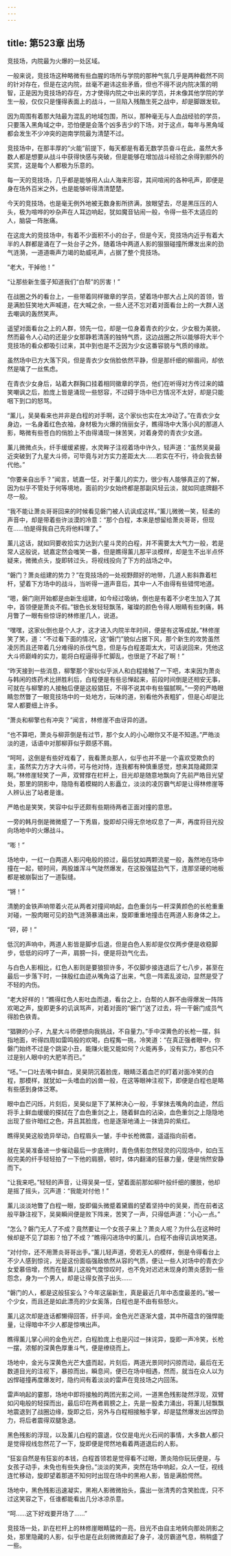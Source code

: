 ```yaml
---
---
---
```

title: 第523章 出场
---



竞技场，内院最为火爆的一处区域。

一般来说，竞技场这种略微有些血腥的场所与学院的那种气氛几乎是两种截然不同的针对存在，但是在这内院，丝毫不避讳这些矛盾，但也不得不说内院决策的明智，正是因为竞技场的存在，方才使得内院之中出来的学员，并未像其他学院的学生一般，仅仅只是懂得表面上的战斗，一旦陷入残酷生死之战中，却是脚跟发软。

因为周围有着那大陆最为混乱的地域包围，所以，那种毫无与人血战经验的学员，只要落入黑角域之中，恐怕便是会落个凶多吉少的下场，对于这点，每年与黑角域都会发生不少冲突的迦南学院最为清楚不过。

竞技场中，在那丰厚的“火能”前提下，每天都是有着无数学员奋斗在此，虽然大多数人都是想要从战斗中获得快感与突破，但是能够在增加战斗经验之余得到额外的奖赏，这是每个人都极为乐意的。

每一天的竞技场，几乎都是能够用人山人海来形容，其间喧闹的各种吼声，即便是身在场外百米之外，也是能够听得清清楚楚。

今天的竞技场，也是毫无例外地被无数身影所挤满，放眼望去，尽是黑压压的人头，极为喧哗的吵杂声在人耳边响起，犹如魔音钻闹一般，令得一些不太适应的人，脑袋一阵胀痛。

在这庞大的竞技场中，有着不少面积不小的台子，但是今天，竞技场内近乎有着大半的人群都是涌在了一处台子之外，随着场中两道人影的狠狠碰撞所爆发出来的劲气涟漪，一道道嘶声力竭的助威吼声，占据了整个竞技场。

“老大，干掉他！”

“让那些新生蛋子知道我们“白帮”的厉害！”

在战圈之外的看台上，一些带着同样徽章的学员，望着场中那大占上风的首领，皆是满脸狂笑地大声喊道，在大喊之余，一些人还不忘对着对面看台上的一大群人送去嘲讽的轰然笑声。

遥望对面看台之上的人群，领先一位，却是一位身着青衣的少女，少女极为美貌，然而最令人心动的还是少女那静若清莲的独特气质，这边战圈之所以能够将大半个竞技场的看众都吸引过来，其中到也是不乏因为少女这番容貌与气质的缘故。

虽然场中已方大落下风，但是青衣少女俏脸依然平静，但是那纤细的柳眉间，却依然是噙了一丝焦虑。

在青衣少女身后，站着大群胸口挂着相同徽章的学员，他们在听得对方传过来的嬉笑嘲讽之后，脸庞上皆是涌现一些怒容，不过碍于场中已方情况不太好，却是只能咽下到口的怒骂。

“薰儿，吴昊看来也并非是白程的对手啊，这个家伙也实在太冲动了。”在青衣少女身边，一名身着红色衣袖，身材极为火爆的俏丽女子，瞧得场中大落小风的那道人影，略微有些苍白的俏脸上不由得涌现一抹苦笑，对着身旁的青衣少女道。

薰儿微微点头，纤手缓缓紧握，水灵眸子注视着场中许久，轻声道：“虽然吴昊最近突破到了九星大斗师，可毕竟与对方实力差距太大……若实在不行，待会我去替代他。”

“你要亲自出手？”闻言，琥嘉一怔，对于薰儿的实力，很少有人能够真正的了解，因为似乎不管处于何等境地，面前的少女始终都是那副风轻云淡，就如同底牌翻不尽一般。

“我不能让萧炎哥哥回来的时候看见磐门被人讥讽成这样。”薰儿微微一笑，轻柔的声音中，却是带着些许淡漠的冷意：“那个白程，本来是想留给萧炎哥哥，但现在……怕是得我自己先将他料理了。”

薰儿这话，就如同要收拾实力达到六星斗灵的白程，并不需要太大气力一般，若是常人这般说，琥嘉定然会嗤笑一番，但是瞧得薰儿那平淡模样，却是生不出半点怀疑来，微微点头，旋即转过头，将视线投向了下方的战场之中。

“磐门？萧炎组建的势力？”在竞技场的一处视野颇好的地带，几道人影斜靠着栏杆，望着下方场中的战斗，当听得一道声音后，其中一人不由得有些错愕地道。

“嗯，磐门刚开始都是由新生组建，如今经过吸纳，倒也是有着不少老生加入了其中，首领便是萧炎不假。”银色长发轻轻飘荡，璀璨的颜色令得人眼睛有些刺痛，韩月瞥了一眼有些惊讶的林修崖几人，说道。

“嘿嘿，这家伙倒也是个人才，这才进入内院半年时间，便是有这等成就。”林修崖笑了笑，道：“不过看下面的情况，这“磐门”貌似占据下风，那个新生的攻势虽然凌厉而且还带着几分难得的杀伐气息，但是与白程差距太大，可话说回来，凭他这大斗师巅峰的实力，能将白程逼得手忙脚乱，也很是了不起了啊！”

“昨天接到一些消息，柳擎那个家伙似乎派人和白程接触了一下吧，本来因为萧炎与韩闲的炼药术比拼胜利后，白程便是有些忌惮起来，前段时间倒是还相安无事，可就在与柳擎的人接触后便是这般猖狂，不得不说其中有些猫腻啊。”一旁的严皓眼睛忽然瞥了一眼竞技场中的一处地方，玩味的道，别看他外表粗犷，但是心却是比常人都要细上许多。

“萧炎和柳擎也有冲突？”闻言，林修崖不由讶异的道。

“也不算吧，萧炎与柳菲倒是有过节，那个女人的小心眼你又不是不知道。”严皓淡淡的道，话语中对那柳菲似乎颇感不屑。

“呵呵，这倒是有些好戏看了，我看萧炎那人，似乎也并不是一个喜欢受欺负的主，虽然实力方才大斗师，可与他对恃，连我都有种慎重感觉，想来其隐藏颇深啊。”林修崖轻笑了一声，双臂撑在栏杆上，目光却是随意地飘向了先前严皓目光望处，那里的阴影中，隐隐有着模糊的人影矗立，淡淡的凌厉霸气却是让得林修崖等人辨认出了站者是谁。

严皓也是笑笑，笑容中似乎还颇有些期待两者正面对撞的意思。

一旁的韩月倒是微微蹙了一下秀眉，旋即却只得无奈地叹息了一声，再度将目光投向场地中的火爆战斗。

“嘭！”

场地中，一红一白两道人影闪电般的掠过，最后犹如两颗流星一般，轰然地在场中撞在一起，顿时间，两股雄浑斗气陡然爆发，在这股强猛劲气下，连那坚硬的地板都是被崩裂出了一道裂缝。

“锵！”

清脆的金铁声响带着火花从两者对撞间响起，血色重剑与一杆深黄颜色的长枪重重对碰，一股肉眼可见的劲气涟漪暴涌出来，旋即重重地撞击在两道人影身体之上。

“砰，砰！”

低沉的声响中，两道人影皆是脚步后退，但是白色人影却是仅仅两步便是收稳脚步，低低的闷哼了一声，肩膀一抖，便是将劲气化去。

与白色人影相比，红色人影则是要狼狈许多，不仅脚步接连退后了七八步，甚至在最后一步落下时，一抹殷红血迹从嘴角溢了出来，气息一阵紊乱波动，显然是受了不轻的内伤。

“老大好样的！”瞧得红色人影吐血而退，看台之上，白帮的人群不由得爆发一阵阵欢喝之声，旋即更多的讥讽骂声，对着对面的“磐门”送了过去，将一干磐门成员气得脸色铁青。

“猖獗的小子，九星大斗师便想向我挑战，不自量力。”手中深黄色的长枪一摆，斜指地面，听得四周如雷鸣般的欢喝，白程觜一挑，冷笑道：“在真正强者眼中，你磐门始终不过是个跳梁小丑，能赚火能又能如何？火能再多，没有实力，那也只不过是别人眼中的大肥羊而已。”

“呸。”一口吐去嘴中鲜血，吴昊阴沉着脸庞，眼睛泛着血芒的盯着对面冷笑的白程，那模样，就犹如一头嗜血的凶兽一般，在这等眼神注视下，即便是白程也是略有些感到身体泛寒。

眼中血芒闪烁，片刻后，吴昊似是下了某种决心一般，手掌抹去嘴角的血迹，然后将手上鲜血缓缓的搽拭在了血色重剑之上，随着鲜血的沾染，血色重剑之上隐隐地出现了些许暗红之色，并且其脸庞，也是逐渐地涌上一抹诡异的紫红。

瞧得吴昊这般诡异举动，白程眉头一皱，手中长枪微震，遥遥指向前者。

就在吴昊准备进一步催动最后一步底牌时，青色倩影忽然轻灵的闪现场中，如白玉般完美的纤手轻轻拍了一下他的肩膀，顿时，体内翻涌的狂暴力量，便是悄然安静而下。

“让我来吧。”轻轻的声音，让得吴昊一怔，望着面前那如柳叶般纤细的腰肢，他却是摇了摇头，沉声道：“我能对付他！”

薰儿淡淡地瞥了白程一眼，旋即偏头微蹙着黛眉的望着坚持中的吴昊，而在前者这般平静注视下，吴昊瞬间便是败下阵来，苦笑了一声，只得低声道：“小心一点。”

“怎么？磐门无人了不成？竟然要让一个女孩子来上？萧炎人呢？为什么在这种时候却是不见了踪影？怕了不成？”瞧得闪进场中的薰儿，白程不由得讥讽地笑道。

“对付你，还不用萧炎哥哥出手。”薰儿轻声道，旁若无人的模样，倒是令得看台上不少人感到惊诧，光是这份面临强敌依然从容的气质，便让一些人对场中的青衣少女爱慕倍增，然而在替薰儿这般气度惊叹时，也不免对迟迟未现身的萧炎感到一些怨念，身为一个男人，却是让得女孩子出头……

“磐门的人，都是这般狂妄么？今年这届新生，真是最近几年中态度最差的。”被一个少女，而且还是如此漂亮的少女奚落，白程也是不由有些怒火。

薰儿这次却是连话都懒得回答，纤手间，金色光芒逐渐大盛，其中所蕴含的强悍能量，让得暗中不少人都是惊咦出声。

瞧得薰儿掌心间的金色光芒，白程脸庞上也是闪过一抹诧异，旋即一声冷笑，长枪一摆，浓郁的深黄色厚重斗气，便是缭绕而上。

场地中，金光与深黄色光芒大盛而起，片刻后，两道光景同时闪掠而动，最后在无数道目光的注视下，暴掠而出，瞬息间，便已在场中相遇，然而，就当在众人以为凶悍碰撞再度爆发时，隐约间有着淡淡的雷声在竞技场之内回荡。

雷声响起的霎那，场地中即将接触的两团光影之间，一道黑色残影陡然浮现，双臂如闪电般的轻探而出，最后印在两者肩膀之上，先是一股柔力涌出，将薰儿轻飘飘地震退到了战圈边缘，旋即之后，另外与白程相接触手掌，却是猛然爆发出凶悍劲力，将后者震得双腿急退。

黑色残影的浮现，以及薰儿白程的震退，仅仅是电光火石间的事情，大多数人都只是觉得视线忽然花了一下，旋即便是愕然地看着两道退后的人影。

“狂妄自然是有狂妄的本钱，白程首领若是觉得看不过眼，萧炎陪你玩玩便是，与女孩子动手，未免也有些失身份。”淡淡的笑声，突然在场中响起，众人一怔，视线连忙移动，旋即望着那道不知何时出现在场中的黑袍人影，皆是满脸愕然。

场地中，黑色残影迅速凝实，黑袍人影微微抬头，露出一张清秀的含笑脸庞，只不过这笑容之下，任谁都能看出几分冰凉杀意。

“呵……这下好戏要开场了……”

竞技场一处，趴在栏杆上的林修崖眼睛猛的一亮，目光不由自主地转向那处阴影之处，那里隐藏的人影，似乎也是在此刻微微直起了身子，凌厉霸道气息，稍稍盛了一些。